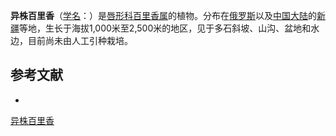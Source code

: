 {{Speciesbox
| name = 异株百里香
| status = 
| status_system = 
| image =
| genus = Thymus
| species = marschallianus
| authority = Willd.
}}

'''异株百里香'''（[[学名|学名]]：{{lang|la|''Thymus marschallianus''}}）是[[唇形科|唇形科]][[百里香属|百里香属]]的植物。分布在[[俄罗斯|俄罗斯]]以及[[中国大陆|中国大陆]]的[[新疆|新疆]]等地，生长于海拔1,000米至2,500米的地区，见于多石斜坡、山沟、盆地和水边，目前尚未由人工引种栽培。

== 参考文献 ==
<div class="references-small">
* {{cite web| url =http://www.bioinfo.cn/db05/KmzwSpecies.php?action=view&id=13404| title =异株百里香| work =《中国高等植物数据库全库》| publisher =中国科学院微生物研究所| author =昆明植物研究所| accessdate =2009-02-24| deadurl =yes| archiveurl =https://web.archive.org/web/20160305001734/http://www.bioinfo.cn/db05/KmzwSpecies.php?action=view&id=13404| archivedate =2016-03-05}}
</div>
{{Taxonbar|from=Q11066058}}

[[Category:百里香属|异株百里香]]


{{植物小作品}}